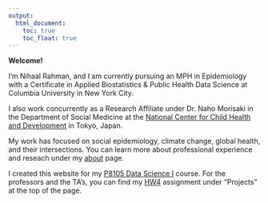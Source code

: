 ```yaml
---
output: 
  html_document:
    toc: true
    toc_float: true
---
```


**Welcome!**

I'm Nihaal Rahman, and I am currently pursuing an MPH in Epidemiology with a Certificate in Applied Biostatistics & Public Health Data Science at Columbia University in New York City. 

I also work concurrently as a Research Affiliate under Dr. Naho Morisaki in the Department of Social Medicine at the [National Center for Child Health and Development](https://www.ncchd.go.jp/en/scholar/research/section/social_medicine.html) in Tokyo, Japan. 

My work has focused on social epidemiology, climate change, global health, and their intersections. You can learn more about professional experience and reseach under my [about](about.html) page. 

I created this website for my [P8105 Data Science I](https://p8105.com/index.html) course. For the professors and the TA's, you can find my [HW4](hw4_dashboard.html) assignment under "Projects" at the top of the page. 



